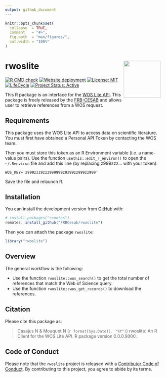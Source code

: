 ```yaml
---
output: github_document
---
```


<!-- README.md is generated from README.Rmd. Please edit that file -->


```r
knitr::opts_chunk$set(
  collapse  = TRUE,
  comment   = "#>",
  fig.path  = "man/figures/",
  out.width = "100%"
)
```



rwoslite <img src="man/figures/hexsticker.png" height="120px" align="right" style="float:right; height:120px;"/>
=========================================================

<!-- badges: start -->
[![R CMD check](https://github.com/FRBCesab/rwoslite/workflows/R-CMD-check/badge.svg)](https://github.com/FRBCesab/rwoslite/actions)
[![Website deployment](https://github.com/FRBCesab/rwoslite/workflows/pkgdown/badge.svg)](https://github.com/FRBCesab/rwoslite/actions)
[![License: MIT](https://img.shields.io/badge/License-MIT-yellow.svg)](https://choosealicense.com/licenses/mit/)
[![LifeCycle](man/figures/lifecycle/lifecycle-stable.svg)](https://lifecycle.r-lib.org/articles/stages.html#stable)
[![Project Status: Active](https://www.repostatus.org/badges/latest/active.svg)](https://www.repostatus.org/#active)
<!-- badges: end -->


This R package is an interface for the [WOS Lite API](https://developer.clarivate.com/apis/woslite).
This package is freely released by the 
[FRB-CESAB](https://www.fondationbiodiversite.fr/en/about-the-foundation/le-cesab/) 
and allows user to retrieve references from a WOS request.


## Requirements

This package uses the WOS Lite API to access data on scientific literature. You 
must first have obtained a Personal API Token by contacting the WOS team.

Then you must store this token as an R Environment variable (i.e. a name-value pairs).
Use the function `usethis::edit_r_environ()` to open the `~/.Renviron` file and add 
this line (by replacing z999zzz... with your token):

```
WOS_KEY='z999zzz9zzz999999z9z99zz999zz999'
```

Save the file and relaunch R.



## Installation

You can install the development version from [GitHub](https://github.com/) with:

```r
# install.packages("remotes")
remotes::install_github("FRBCesab/rwoslite")
```

Then you can attach the package `rwoslite`:

```r
library("rwoslite")
```



## Overview

The general workflow is the following:

- Use the function `rwoslite::wos_search()` to get the total number of references
that match the Web of Science query.
- Use the function `rwoslite::wos_get_records()` to download the references.


## Citation

Please cite this package as: 

> Casajus N & Mouquet N (`r format(Sys.Date(), "%Y")`) rwoslite: An R Client for
the WOS Lite API. R package version 0.0.0.9000.



## Code of Conduct

Please note that the `rwoslite` project is released with a 
[Contributor Code of Conduct](https://contributor-covenant.org/version/2/0/CODE_OF_CONDUCT.html). 
By contributing to this project, you agree to abide by its terms.
